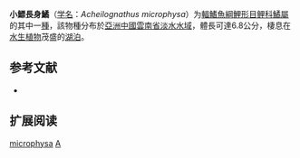 {{Speciesbox
| name = 小鰾長身鱊
| status = NE
| status_system = IUCN3.1
| image = 
| genus = Acheilognathus
| species = microphysa
| authority = Yang, Chu & Chen, 1900
| synonyms = *''Acheilognathus elongatus microphysa''<br /><small>Yang, Chu & Chen, 1990</small>
}}

'''小鰾長身鱊'''（[[学名|学名]]：''Acheilognathus microphysa''）为[[輻鰭魚綱|輻鰭魚綱]][[鯉形目|鯉形目]][[鲤科|鲤科]][[鱊屬|鱊屬]]的其中一[[種|種]]，該物種分布於[[亞洲|亞洲]][[中國|中國]][[雲南省|雲南省]][[淡水|淡水]][[水域|水域]]，體長可達6.8公分，棲息在[[水生植物|水生植物]]茂盛的[[湖泊|湖泊]]。

== 参考文献 ==
*{{FishBase_species|genus=Acheilognathus|species=microphysa|year=2011|month=12}}

== 扩展阅读 ==
{{refbegin}}
{{wikispecies-inline|Acheilognathus microphysa|小鰾長身鱊}}
{{refend}}
{{Taxonbar|from=Q1890384}}

[[Category:鱊屬|microphysa]]
[[Category:1990年描述的魚類|A]]


{{鯉形目小作品}}